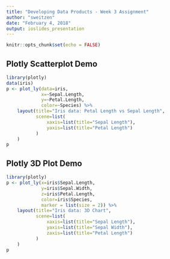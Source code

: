 ```yaml
---
title: "Developing Data Products - Week 3 Assignment"
author: "sweitzen"
date: "February 4, 2018"
output: ioslides_presentation
---
```


```r
knitr::opts_chunk$set(echo = FALSE)
```

## Plotly Scatterplot Demo

```r
library(plotly)
data(iris)
p <- plot_ly(data=iris, 
             x=~Sepal.Length, 
             y=~Petal.Length, 
             color=~Species) %>%
    layout(title="Iris data: Petal Length vs Sepal Length",
           scene=list(
               xaxis=list(title="Sepal Length"),
               yaxis=list(title="Petal Length")
           )
    )
p
```

## Plotly 3D Plot Demo

```r
library(plotly)
p <- plot_ly(x=iris$Sepal.Length, 
             y=iris$Sepal.Width, 
             z=iris$Petal.Length,
             color=iris$Species,
             marker = list(size = 2)) %>%
    layout(title="Iris data: 3D Chart",
           scene=list(
               xaxis=list(title="Sepal Length"),
               yaxis=list(title="Sepal Width"),
               zaxis=list(title="Petal Length")
           )
    )
p
```
